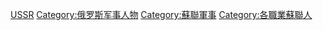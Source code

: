 {{Catnav|頁面分類|各種主題的頁面分類|按國家分類|各國人物|苏联人}}
{{Catnav|頁面分類|人类社会|人物|各國人物|苏联人}}
{{Catnav|頁面分類|人物|各國人物|阿塞拜疆人|苏联人}}
{{Catnav|頁面分類|人物|各國人物|苏联人}}
{{Catnav|頁面分類|人物|各國人物|白俄羅斯人|苏联人}}
{{Catnav|頁面分類|人物|各國人物|烏克蘭人|苏联人}}
{{Catnav|頁面分類|人物|各國人物|拉脱维亚人|苏联人}}
{{Catnav|頁面分類|人物|各國人物|喬治亞人|苏联人}}
{{Catnav|頁面分類|人物|各國人物|哈萨克斯坦人|苏联人}}
{{Catnav|頁面分類|人物|各國人物|吉爾吉斯人|苏联人}}
{{Catnav|頁面分類|人物|各國人物|各國軍事人物|俄國軍事人物}}
{{Catnav|頁面分類|人物|各國人物|俄罗斯人|苏联人}}
{{Catnav|頁面分類|人物|各國人物|俄罗斯人|俄國軍事人物}}
{{Catnav|頁面分類|人物|各國人物|亚美尼亚人|苏联人}}
{{Commons category|Military people of the Soviet Union}}

[[Category:各國軍事人物|USSR]]
[[Category:俄罗斯军事人物|Category:俄罗斯军事人物]]
[[Category:蘇聯軍事|Category:蘇聯軍事]]
[[Category:各職業蘇聯人|Category:各職業蘇聯人]]